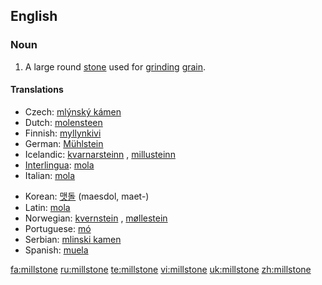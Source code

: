 ==English==
{{wikipedia}}

===Noun===
{{en-noun}}

# A large round [[stone]] used for [[grind]]ing [[grain]].

====Translations====
{{trans-top|large round stone used for grinding grain}}
*Czech: [[mlýnský kámen]] {{m}}
*Dutch: [[molensteen]] {{m}}
*Finnish: [[myllynkivi]]
*German: [[Mühlstein]] {{m}}
*Icelandic: [[kvarnarsteinn]] {{m}}, [[millusteinn]] {{m}}
*[[Interlingua]]: [[mola]]
*Italian: [[mola]] {{f}}
{{trans-mid}}
*Korean: [[맷돌]] (maesdol, maet-)
*Latin: [[mola ]] {{f}}
*Norwegian: [[kvernstein]] {{m}}, [[møllestein]] {{m}}
*Portuguese: [[mó]] {{f}}
*Serbian: [[mlinski kamen]] {{m}}
*Spanish: [[muela]] {{f}}
{{trans-bottom}}

[[fa:millstone]]
[[ru:millstone]]
[[te:millstone]]
[[vi:millstone]]
[[uk:millstone]]
[[zh:millstone]]
